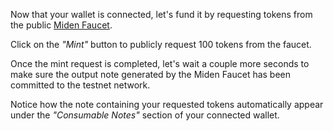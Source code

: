 
Now that your wallet is connected, let's fund it by requesting tokens from the public [Miden Faucet](https://faucet.testnet.miden.io/).

Click on the _"Mint"_ button to publicly request 100 tokens from the faucet.

<MintButton />

Once the mint request is completed, let's wait a couple more seconds to make sure the output note generated by the Miden Faucet has been committed to the testnet network.

Notice how the note containing your requested tokens automatically appear under the _"Consumable Notes"_ section of your connected wallet.
